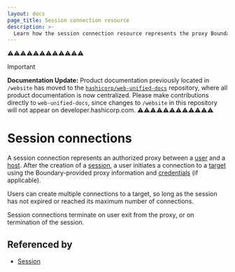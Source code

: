 ```yaml
---
layout: docs
page_title: Session connection resource
description: >-
  Learn how the session connection resource represents the proxy Boundary creates between user and host. Understand how connections are established and terminated.
---
```


⚠️⚠️⚠️⚠️⚠️⚠️⚠️⚠️⚠️⚠️⚠️⚠️
> [!IMPORTANT]  
> **Documentation Update:** Product documentation previously located in `/website` has moved to the [`hashicorp/web-unified-docs`](https://github.com/hashicorp/web-unified-docs) repository, where all product documentation is now centralized. Please make contributions directly to `web-unified-docs`, since changes to `/website` in this repository will not appear on developer.hashicorp.com.
⚠️⚠️⚠️⚠️⚠️⚠️⚠️⚠️⚠️⚠️⚠️⚠️

# Session connections

A session connection represents an authorized proxy between a [user][] and a [host][]. After the creation of a
[session][], a user initiates a connection to a [target][] using the Boundary-provided
proxy information and [credentials][] (if applicable).

Users can create multiple connections to a target, so long as the session has not expired or reached its maximum
number of connections.

Session connections terminate on user exit from the proxy, or on termination of the session.

## Referenced by

- [Session][]

[credentials]: /boundary/docs/domain-model/credentials
[host]: /boundary/docs/domain-model/hosts
[session]: /boundary/docs/domain-model/sessions
[target]: /boundary/docs/domain-model/targets
[user]: /boundary/docs/domain-model/users
